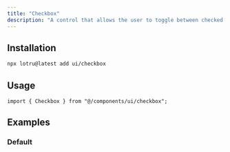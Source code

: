 ```yaml
---
title: "Checkbox"
description: "A control that allows the user to toggle between checked and not checked."
---
```


<ComponentPreview id="examples/checkbox-01" />

## Installation

```bash
npx lotru@latest add ui/checkbox
```

## Usage

```tsx
import { Checkbox } from "@/components/ui/checkbox";
```

## Examples

### Default

<ComponentPreview id="examples/checkbox-01" />
